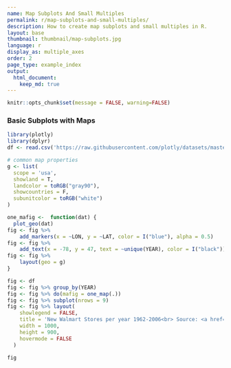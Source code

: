 ```yaml
---
name: Map Subplots And Small Multiples
permalink: r/map-subplots-and-small-multiples/
description: How to create map subplots and small multiples in R.
layout: base
thumbnail: thumbnail/map-subplots.jpg
language: r
display_as: multiple_axes
order: 2
page_type: example_index
output:
  html_document:
    keep_md: true
---
```


```r
knitr::opts_chunk$set(message = FALSE, warning=FALSE)
```
### Basic Subplots with Maps

```r
library(plotly)
library(dplyr)
df <- read.csv('https://raw.githubusercontent.com/plotly/datasets/master/1962_2006_walmart_store_openings.csv')

# common map properties
g <- list(
  scope = 'usa',
  showland = T,
  landcolor = toRGB("gray90"),
  showcountries = F,
  subunitcolor = toRGB("white")
)

one_mafig <-  function(dat) {
  plot_geo(dat) 
fig <- fig %>%
    add_markers(x = ~LON, y = ~LAT, color = I("blue"), alpha = 0.5) 
fig <- fig %>%
    add_text(x = -78, y = 47, text = ~unique(YEAR), color = I("black")) 
fig <- fig %>%
    layout(geo = g)
}

fig <- df
fig <- fig %>% group_by(YEAR)
fig <- fig %>% do(mafig = one_map(.))
fig <- fig %>% subplot(nrows = 9)
fig <- fig %>% layout(
    showlegend = FALSE,
    title = 'New Walmart Stores per year 1962-2006<br> Source: <a href="http://www.econ.umn.edu/~holmes/data/WalMart/index.html">University of Minnesota</a>',
    width = 1000,
    height = 900,
    hovermode = FALSE
  )

fig
```
